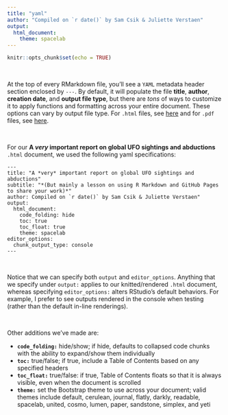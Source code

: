 ```yaml
---
title: "yaml"
author: "Compiled on `r date()` by Sam Csik & Juliette Verstaen"
output: 
  html_document:
    theme: spacelab
---
```


```r
knitr::opts_chunk$set(echo = TRUE)
```

 <br>
 
At the top of every RMarkdown file, you'll see a `YAML` metadata header section enclosed by `---`. By default, it will populate the file **title**, **author**, **creation date**, and **output file type**, but there are *tons* of ways to customize it to apply functions and formatting across your entire document. These options can vary by output file type. For `.html` files, see [here](https://bookdown.org/yihui/rmarkdown/html-document.html) and for `.pdf` files, see [here](https://bookdown.org/yihui/rmarkdown/pdf-document.html).

 <br>
 
For our **A *very* important report on global UFO sightings and abductions** `.html` document, we used the following yaml specifications:
 
```
---
title: "A *very* important report on global UFO sightings and abductions"
subtitle: "*(But mainly a lesson on using R Markdown and GitHub Pages to share your work)*"
author: Compiled on `r date()` by Sam Csik & Juliette Verstaen"
output:
  html_document:
    code_folding: hide
    toc: true
    toc_float: true
    theme: spacelab
editor_options: 
  chunk_output_type: console
---
```

 <br>
 
Notice that we can specify both `output` and `editor_options`. Anything that we specify under `output:` applies to our knitted/rendered `.html` document, whereas specifying `editor_options:` alters RStudio's default behaviors. For example, I prefer to see outputs rendered in the console when testing (rather than the default in-line renderings).

 <br>
 
Other additions we've made are: 

* **`code_folding:`** hide/show; if hide, defaults to collapsed code chunks with the ability to expand/show them individually
* **`toc:`** true/false; if true, include a Table of Contents based on any specified headers
* **`toc_float:`** true/false: if true, Table of Contents floats so that it is always visible, even when the document is scrolled
* **`theme:`** set the Bootstrap theme to use across your document; valid themes include default, cerulean, journal, flatly, darkly, readable, spacelab, united, cosmo, lumen, paper, sandstone, simplex, and yeti 

